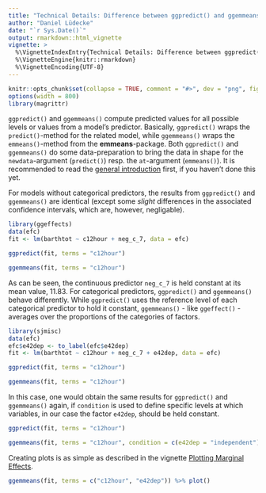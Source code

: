 ```yaml
---
title: "Technical Details: Difference between ggpredict() and ggemmeans()"
author: "Daniel Lüdecke"
date: "`r Sys.Date()`"
output: rmarkdown::html_vignette
vignette: >
  %\VignetteIndexEntry{Technical Details: Difference between ggpredict() and ggemmeans()}
  %\VignetteEngine{knitr::rmarkdown}
  %\VignetteEncoding{UTF-8}
---
```


```r
knitr::opts_chunk$set(collapse = TRUE, comment = "#>", dev = "png", fig.width = 7, fig.height = 3.5, message = FALSE, warning = FALSE)
options(width = 800)
library(magrittr)
```

`ggpredict()` and `ggemmeans()` compute predicted values for all possible levels or values from a model's predictor. Basically, `ggpredict()` wraps the `predict()`-method for the related model, while `ggemmeans()` wraps the `emmeans()`-method from the **emmeans**-package. Both `ggpredict()` and `ggemmeans()` do some data-preparation to bring the data in shape for the `newdata`-argument (`predict()`) resp. the `at`-argument (`emmeans()`). It is recommended to read the [general introduction](ggeffects.html) first, if you haven't done this yet.

For models without categorical predictors, the results from `ggpredict()` and `ggemmeans()` are identical (except some _slight_ differences in the associated confidence intervals, which are, however, negligable).

```r
library(ggeffects)
data(efc)
fit <- lm(barthtot ~ c12hour + neg_c_7, data = efc)

ggpredict(fit, terms = "c12hour")

ggemmeans(fit, terms = "c12hour")
```

As can be seen, the continuous predictor `neg_c_7` is held constant at its mean value, 11.83. For categorical predictors, `ggpredict()` and `ggemmeans()` behave differently. While `ggpredict()` uses the reference level of each categorical predictor to hold it constant, `ggemmeans()` - like `ggeffect()` - averages over the proportions of the categories of factors.

```r
library(sjmisc)
data(efc)
efc$e42dep <- to_label(efc$e42dep)
fit <- lm(barthtot ~ c12hour + neg_c_7 + e42dep, data = efc)

ggpredict(fit, terms = "c12hour")

ggemmeans(fit, terms = "c12hour")
```

In this case, one would obtain the same results for `ggpredict()` and `ggemmeans()` again, if `condition` is used to define specific levels at which variables, in our case the factor `e42dep`, should be held constant.

```r
ggpredict(fit, terms = "c12hour")

ggemmeans(fit, terms = "c12hour", condition = c(e42dep = "independent"))
```

Creating plots is as simple as described in the vignette [Plotting Marginal Effects](introduction_plotmethod.html).

```r
ggemmeans(fit, terms = c("c12hour", "e42dep")) %>% plot()
```
